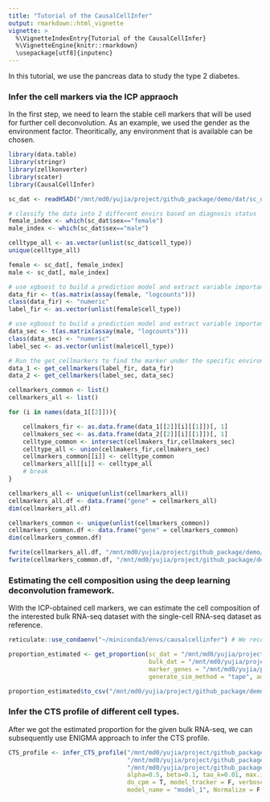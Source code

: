 ```yaml
---
title: "Tutorial of the CausalCellInfer"
output: rmarkdown::html_vignette
vignette: >
  %\VignetteIndexEntry{Tutorial of the CausalCellInfer}
  %\VignetteEngine{knitr::rmarkdown}
  \usepackage[utf8]{inputenc}
---
```


In this tutorial, we use the pancreas data to study the type 2 diabetes.

### Infer the cell markers via the ICP appraoch

In the first step, we need to learn the stable cell markers that will be used for further cell deconvolution. As an example, we used the gender as the environment factor. Theoritically, any
environment that is available can be chosen.

```r
library(data.table)
library(stringr)
library(zellkonverter)
library(scater)
library(CausalCellInfer)

sc_dat <- readH5AD("/mnt/md0/yujia/project/github_package/demo/dat/sc_dat/Pancreas/pancreas_marker_identify.h5ad", reader = "R")

# classify the data into 2 different envirs based on diagnosis status
female_index <- which(sc_dat$sex=="female")
male_index <- which(sc_dat$sex=="male")

celltype_all <- as.vector(unlist(sc_dat$cell_type))
unique(celltype_all)

female <- sc_dat[, female_index]
male <- sc_dat[, male_index]

# use xgboost to build a prediction model and extract variable importance for T2D
data_fir <- t(as.matrix(assay(female, "logcounts")))
class(data_fir) <- "numeric"
label_fir <- as.vector(unlist(female$cell_type))

# use xgboost to build a prediction model and extract variable importance for controls
data_sec <- t(as.matrix(assay(male, "logcounts")))
class(data_sec) <- "numeric"
label_sec <- as.vector(unlist(male$cell_type))

# Run the get_cellmarkers to find the marker under the specific environment.
data_1 <- get_cellmarkers(label_fir, data_fir)
data_2 <- get_cellmarkers(label_sec, data_sec)

cellmarkers_common <- list()
cellmarkers_all <- list()

for (i in names(data_1[[2]])){

    cellmakers_fir <- as.data.frame(data_1[[2]][i][[1]])[, 1]
    cellmakers_sec <- as.data.frame(data_2[[2]][i][[1]])[, 1]
    celltype_common <- intersect(cellmakers_fir,cellmakers_sec)
    celltype_all <- union(cellmakers_fir,cellmakers_sec)
    cellmarkers_common[[i]] <- celltype_common
    cellmarkers_all[[i]] <- celltype_all
    # break
}

cellmarkers_all <- unique(unlist(cellmarkers_all))
cellmarkers_all.df <- data.frame("gene" = cellmarkers_all)
dim(cellmarkers_all.df)

cellmarkers_common <- unique(unlist(cellmarkers_common))
cellmarkers_common.df <- data.frame("gene" = cellmarkers_common)
dim(cellmarkers_common.df)

fwrite(cellmarkers_all.df, "/mnt/md0/yujia/project/github_package/demo/dat/marker_genes/Pancreas/all_genes.csv")
fwrite(cellmarkers_common.df, "/mnt/md0/yujia/project/github_package/demo/dat/marker_genes/Pancreas/common_genes.csv")

```

### Estimating the cell composition using the deep learning deconvolution framework.

With the ICP-obtained cell markers, we can estimate the cell composition of the interested bulk RNA-seq dataset with the single-cell RNA-seq dataset as reference.

```r
reticulate::use_condaenv("~/miniconda3/envs/causalcellinfer") # We recommend users to set up a seperate conda enviroment to run the analysis.

proportion_estimated <- get_proportion(sc_dat = "/mnt/md0/yujia/project/github_package/demo/dat/sc_dat/Pancreas/diabetes_training.h5ad",
                                       bulk_dat = "/mnt/md0/yujia/project/github_package/demo/dat/bulk/Pancreas/GSE50244_bulk.txt.gz",
                                       marker_genes = "/mnt/md0/yujia/project/github_package/demo/dat/marker_genes/Pancreas/all_genes.csv",
                                       generate_sim_method = "tape", add_noise = FALSE, cut_variance= TRUE, cell_type = "CellType")

proportion_estimated$to_csv("/mnt/md0/yujia/project/github_package/demo/res/Pancreas/proportion/scaden_all.csv")
```

### Infer the CTS profile of different cell types.

After we got the estimated proportion for the given bulk RNA-seq, we can subsequently use ENIGMA approach to infer the CTS profile.

```r
CTS_profile <- infer_CTS_profile("/mnt/md0/yujia/project/github_package/demo/dat/bulk/Pancreas/GSE50244_bulk.txt.gz",
                                 "/mnt/md0/yujia/project/github_package/demo/dat/sc_dat/Pancreas/pancreas_training.h5ad",
                                 "/mnt/md0/yujia/project/github_package/demo/res/Pancreas/proportion/scaden_all.csv",
                                 alpha=0.5, beta=0.1, tao_k=0.01, max.iter=1000,
                                 do_cpm = T, model_tracker = F, verbose = T,
                                 model_name = "model_1", Normalize = F, preprocess = "none", pos = F)
```